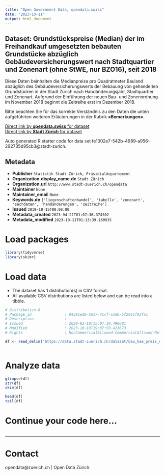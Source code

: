 ```yaml
---
title: "Open Government Data, opendata.swiss"
date: "2023-10-11"
output: html_document
---
```


## Dataset: Grundstückspreise (Median) der im Freihandkauf umgesetzten bebauten Grundstücke abzüglich Gebäudeversicherungswert nach Stadtquartier und Zonenart (ohne StWE, nur BZO16), seit 2018


Diese Daten beinhalten die Medianpreise pro Quadratmeter Bauland abzüglich des Gebäudeversicherungswerts der Bebauung von gehandelten Grundstücken in der Stadt Zürich nach Handänderungsjahr, Stadtquartier und Zonenart. Aufgrund der Einführung der neuen Bau- und Zonenordnung im November 2018 beginnt die Zeitreihe erst im Dezember 2018.

Bitte beachten Sie für das korrekte Verständnis zu den Daten die unten aufgeführten weiteren Erläuterungen in der Rubrik **«Bemerkungen»**.



[Direct link by **opendata.swiss** for dataset](https://opendata.swiss/de/dataset/grundstuckspreise-median-der-im-freihandkauf-umgesetzten-bebauten-grundstucke-abzuglich-ge-2018-3)<br>
[Direct link by **Stadt Zürich** for dataset](https://data.stadt-zuerich.ch/dataset/bau_hae_preis_quartier_zonenart_ohne_stwe_bzo16_seit2018_ohnegvz_od5133)

Auto generated R starter code for data set fe1302e7-542b-4989-a956-292735d95cb3@stadt-zurich.

## Metadata

- **Publisher** `Statistik Stadt Zürich, Präsidialdepartement`
- **Organization.display_name.de** `Stadt Zürich`
- **Organization.url** `http://www.stadt-zuerich.ch/opendata`
- **Maintainer** `None`
- **Maintainer_email** `None`
- **Keywords.de** `['liegenschaftenhandel', 'tabelle', 'zonenart', 'sachdaten', 'handanderungen', 'zeitreihe']`
- **Issued** `2019-10-15T00:00:00`
- **Metadata_created** `2023-04-21T01:07:36.374502`
- **Metadata_modified** `2023-10-11T01:13:39.169935`


# Load packages

```r

library(tidyverse)
library(skimr)

```

# Load data

-   The dataset has 1 distribution(s) in CSV format.
-   All available CSV distributions are listed below and can be read into a tibble.

```r

# Distribution 0
# Package_id               : 04381ed8-6617-4ccf-a3d6-5f2961f03fa1
# Description              : 
# Issued                   : 2020-02-10T15:07:19.490681
# Modified                 : 2023-10-10T19:07:50.423673
# Rights                   : NonCommercialAllowed-CommercialAllowed-ReferenceNotRequired

df <- read_delim('https://data.stadt-zuerich.ch/dataset/bau_hae_preis_quartier_zonenart_ohne_stwe_bzo16_seit2018_ohnegvz_od5133/download/BAU513OD5133.csv')



```

# Analyze data

```r

glimpse(df)
str(df)
skim(df)

head(df)
tail(df)

```

# Continue your code here...

```r

```

------------------------------------------------------------------------

# Contact

opendata@zuerich.ch | Open Data Zürich
